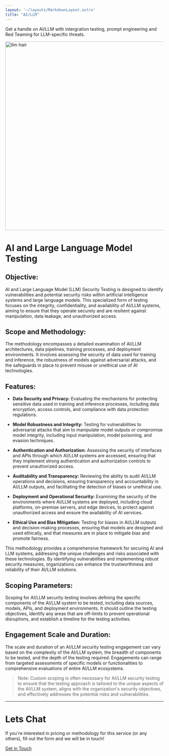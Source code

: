 ```yaml
---
layout: '~/layouts/MarkdownLayout.astro'
title: "AI/LLM"
---
```

Get a handle on AI/LLM with intergration testing, prompt engineering and Red Teaming for LLM-specific threats. 

<img src="/assets/images/llm-hair.webp" alt="llm-hair" width="600" />


# AI and Large Language Model Testing
## Objective:
AI and Large Language Model (LLM) Security Testing is designed to identify vulnerabilities and potential security risks within artificial intelligence systems and large language models. This specialized form of testing focuses on the integrity, confidentiality, and availability of AI/LLM systems, aiming to ensure that they operate securely and are resilient against manipulation, data leakage, and unauthorized access.

## Scope and Methodology:
The methodology encompasses a detailed examination of AI/LLM architectures, data pipelines, training processes, and deployment environments. It involves assessing the security of data used for training and inference, the robustness of models against adversarial attacks, and the safeguards in place to prevent misuse or unethical use of AI technologies.

## Features:

- **Data Security and Privacy:** Evaluating the mechanisms for protecting sensitive data used in training and inference processes, including data encryption, access controls, and compliance with data protection regulations.

- **Model Robustness and Integrity:** Testing for vulnerabilities to adversarial attacks that aim to manipulate model outputs or compromise model integrity, including input manipulation, model poisoning, and evasion techniques.

- **Authentication and Authorization:** Assessing the security of interfaces and APIs through which AI/LLM systems are accessed, ensuring that they implement strong authentication and authorization controls to prevent unauthorized access.

- **Auditability and Transparency:** Reviewing the ability to audit AI/LLM operations and decisions, ensuring transparency and accountability in AI/LLM outputs, and facilitating the detection of biases or unethical use.

- **Deployment and Operational Security:** Examining the security of the environments where AI/LLM systems are deployed, including cloud platforms, on-premise servers, and edge devices, to protect against unauthorized access and ensure the availability of AI services.

- **Ethical Use and Bias Mitigation:** Testing for biases in AI/LLM outputs and decision-making processes, ensuring that models are designed and used ethically, and that measures are in place to mitigate bias and promote fairness.

This methodology provides a comprehensive framework for securing AI and LLM systems, addressing the unique challenges and risks associated with these technologies. By identifying vulnerabilities and implementing robust security measures, organizations can enhance the trustworthiness and reliability of their AI/LLM solutions.

## Scoping Parameters:
Scoping for AI/LLM security testing involves defining the specific components of the AI/LLM system to be tested, including data sources, models, APIs, and deployment environments. It should outline the testing objectives, identify any areas that are off-limits to prevent operational disruptions, and establish a timeline for the testing activities.

## Engagement Scale and Duration:
The scale and duration of an AI/LLM security testing engagement can vary based on the complexity of the AI/LLM system, the breadth of components to be tested, and the depth of the testing required. Engagements can range from targeted assessments of specific models or functionalities to comprehensive evaluations of entire AI/LLM ecosystems.

> Note: Custom scoping is often necessary for AI/LLM security testing to ensure that the testing approach is tailored to the unique aspects of the AI/LLM system, aligns with the organization's security objectives, and effectively addresses the potential risks and vulnerabilities.

---
# Lets Chat
If you're interested in pricing or methodology for this service (or any others), fill out the form and we will be in touch!

<div class="text-center mt-8">
  <a href="/contact" class="inline-block bg-blue-600 text-white font-bold py-3 px-6 rounded-lg hover:bg-blue-700">
    Get in Touch
  </a>
</div>
